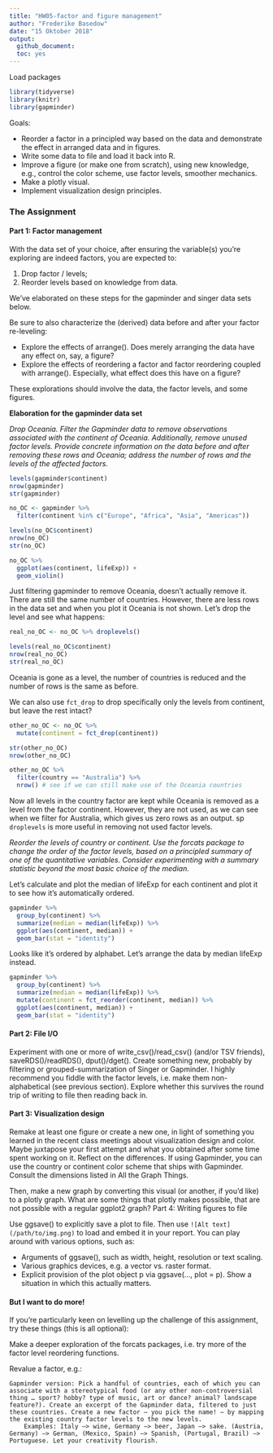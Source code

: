 ```yaml
---
title: "HW05-factor and figure management"
author: "Frederike Basedow"
date: "15 Oktober 2018"
output: 
  github_document:
  toc: yes
---
```


Load packages
```r
library(tidyverse)
library(knitr)
library(gapminder)
```

Goals:

* Reorder a factor in a principled way based on the data and demonstrate the effect in arranged data and in figures.
* Write some data to file and load it back into R.
* Improve a figure (or make one from scratch), using new knowledge, e.g., control the color scheme, use factor levels, smoother mechanics.
* Make a plotly visual.
* Implement visualization design principles.

### The Assignment
#### Part 1: Factor management

With the data set of your choice, after ensuring the variable(s) you’re exploring are indeed factors, you are expected to:

1. Drop factor / levels;
2. Reorder levels based on knowledge from data.

We’ve elaborated on these steps for the gapminder and singer data sets below.

Be sure to also characterize the (derived) data before and after your factor re-leveling:

* Explore the effects of arrange(). Does merely arranging the data have any effect on, say, a figure?
* Explore the effects of reordering a factor and factor reordering coupled with arrange(). Especially, what effect does this have on a figure?

These explorations should involve the data, the factor levels, and some figures.

__Elaboration for the gapminder data set__

_*Drop Oceania.* Filter the Gapminder data to remove observations associated with the continent of Oceania. Additionally, remove unused factor levels. Provide concrete information on the data before and after removing these rows and Oceania; address the number of rows and the levels of the affected factors._

```r
levels(gapminder$continent)
nrow(gapminder)
str(gapminder)

no_OC <- gapminder %>% 
  filter(continent %in% c("Europe", "Africa", "Asia", "Americas"))

levels(no_OC$continent)
nrow(no_OC)
str(no_OC)

no_OC %>% 
  ggplot(aes(continent, lifeExp)) +
  geom_violin()
```

Just filtering gapminder to remove Oceania, doesn't actually remove it. There are still the same number of countries. However, there are less rows in the data set and when you plot it Oceania is not shown. Let's drop the level and see what happens:

```r
real_no_OC <- no_OC %>% droplevels()

levels(real_no_OC$continent)
nrow(real_no_OC)
str(real_no_OC)
```

Oceania is gone as a level, the number of countries is reduced and the number of rows is the same as before.

We can also use `fct_drop` to drop specifically only the levels from continent, but leave the rest intact?
```r
other_no_OC <- no_OC %>% 
  mutate(continent = fct_drop(continent))

str(other_no_OC)
nrow(other_no_OC)

other_no_OC %>% 
  filter(country == "Australia") %>% 
  nrow() # see if we can still make use of the Oceania countries
```

Now all levels in the country factor are kept while Oceania is removed as a level from the factor continent. However, they are not used, as we can see when we filter for Australia, which gives us zero rows as an output. sp `droplevels` is more useful in removing not used factor levels.

_*Reorder the levels of country or continent.* Use the forcats package to change the order of the factor levels, based on a principled summary of one of the quantitative variables. Consider experimenting with a summary statistic beyond the most basic choice of the median._

Let's calculate and plot the median of lifeExp for each continent and plot it to see how it's automatically ordered.
```r
gapminder %>% 
  group_by(continent) %>% 
  summarize(median = median(lifeExp)) %>% 
  ggplot(aes(continent, median)) +
  geom_bar(stat = "identity")
```

Looks like it's ordered by alphabet. Let's arrange the data by median lifeExp instead.

```r
gapminder %>% 
  group_by(continent) %>% 
  summarize(median = median(lifeExp)) %>% 
  mutate(continent = fct_reorder(continent, median)) %>% 
  ggplot(aes(continent, median)) +
  geom_bar(stat = "identity")

```

#### Part 2: File I/O

Experiment with one or more of write_csv()/read_csv() (and/or TSV friends), saveRDS()/readRDS(), dput()/dget(). Create something new, probably by filtering or grouped-summarization of Singer or Gapminder. I highly recommend you fiddle with the factor levels, i.e. make them non-alphabetical (see previous section). Explore whether this survives the round trip of writing to file then reading back in.

#### Part 3: Visualization design

Remake at least one figure or create a new one, in light of something you learned in the recent class meetings about visualization design and color. Maybe juxtapose your first attempt and what you obtained after some time spent working on it. Reflect on the differences. If using Gapminder, you can use the country or continent color scheme that ships with Gapminder. Consult the dimensions listed in All the Graph Things.

Then, make a new graph by converting this visual (or another, if you’d like) to a plotly graph. What are some things that plotly makes possible, that are not possible with a regular ggplot2 graph?
Part 4: Writing figures to file

Use ggsave() to explicitly save a plot to file. Then use `![Alt text](/path/to/img.png)` to load and embed it in your report. You can play around with various options, such as:

* Arguments of ggsave(), such as width, height, resolution or text scaling.
* Various graphics devices, e.g. a vector vs. raster format.
* Explicit provision of the plot object p via ggsave(..., plot = p). Show a situation in which this actually matters.

#### But I want to do more!

If you’re particularly keen on levelling up the challenge of this assignment, try these things (this is all optional):

Make a deeper exploration of the forcats packages, i.e. try more of the factor level reordering functions.

Revalue a factor, e.g.:

    Gapminder version: Pick a handful of countries, each of which you can associate with a stereotypical food (or any other non-controversial thing … sport? hobby? type of music, art or dance? animal? landscape feature?). Create an excerpt of the Gapminder data, filtered to just these countries. Create a new factor – you pick the name! – by mapping the existing country factor levels to the new levels.
        Examples: Italy –> wine, Germany –> beer, Japan –> sake. (Austria, Germany) –> German, (Mexico, Spain) –> Spanish, (Portugal, Brazil) –> Portuguese. Let your creativity flourish.
